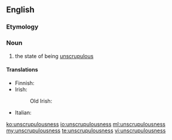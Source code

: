 ==English==

===Etymology===
{{suffix|unscrupulous|ness|lang=en}}

===Noun===
{{en-noun|-}}

# the state of being [[unscrupulous]]

====Translations====
{{trans-top|the state of being unscrupulous}}
* Finnish: {{t|fi|raadollisuus}}
* Irish:
*: Old Irish: {{t|sga|éccubus|m}}
{{trans-mid}}
* Italian: {{t|it|spregiudicatezza|f}}
{{trans-bottom}}

[[ko:unscrupulousness]]
[[io:unscrupulousness]]
[[ml:unscrupulousness]]
[[my:unscrupulousness]]
[[te:unscrupulousness]]
[[vi:unscrupulousness]]